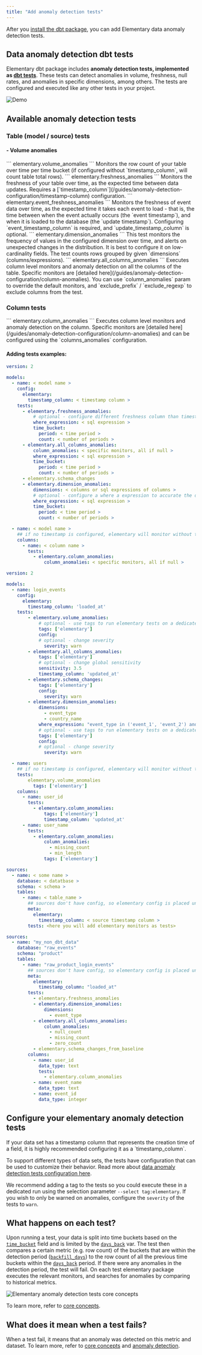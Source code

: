 ```yaml
---
title: "Add anomaly detection tests"
---
```


After you [install the dbt package](/quickstart#install-the-dbt-package), you can add Elementary data anomaly detection tests.

## Data anomaly detection dbt tests

Elementary dbt package includes **anomaly detection tests, implemented as [dbt tests](https://docs.getdbt.com/docs/building-a-dbt-project/tests)**.
These tests can detect anomalies in volume, freshness, null rates, and anomalies in specific dimensions, among others.
The tests are configured and executed like any other tests in your project.

<Tooltip tip="Anomaly detection test result example from Elementary report">
  <img src="/pics/anomalies/anomaly-example.png" alt="Demo" />
</Tooltip>

## Available anomaly detection tests

### Table (model / source) tests

#### - Volume anomalies
<Card href="/guides/anomaly-detection-tests/volume-anomalies">
```
  elementary.volume_anomalies
```
  Monitors the row count of your table over time per time bucket (if configured without `timestamp_column`, will count table total rows).
</Card>


<Card title="Freshness anomalies" href="/guides/anomaly-detection-tests/freshness-anomalies">
```
  elementary.freshness_anomalies
```
  Monitors the freshness of your table over time, as the expected time between data updates. 
  Requires a [`timestamp_column`](/guides/anomaly-detection-configuration/timestamp-column) configuration. 
</Card>

<Card title="Event freshness anomalies" href="/guides/anomaly-detection-tests/event-freshness-anomalies">
```
  elementary.event_freshness_anomalies
```
  Monitors the freshness of event data over time, as the expected time it takes each event to load -
  that is, the time between when the event actually occurs (the `event timestamp`), and when it is loaded to the
  database (the `update timestamp`). Configuring `event_timestamp_column` is required, and `update_timestamp_column` is optional.
</Card>

<Card title="Dimension anomalies" href="/guides/anomaly-detection-tests/dimension-anomalies">
```
  elementary.dimension_anomalies
```
  This test monitors the frequency of values in the configured dimension over time, and alerts on unexpected changes in the distribution.
  It is best to configure it on low-cardinality fields.
  The test counts rows grouped by given `dimensions` (columns/expressions).
</Card>

<Card title="All columns anomalies" href="/guides/anomaly-detection-tests/all-columns-anomalies">
```
  elementary.all_columns_anomalies
```
  Executes column level monitors and anomaly detection on all the columns of the table. 
  Specific monitors are [detailed here](/guides/anomaly-detection-configuration/column-anomalies).
  You can use `column_anomalies` param to override the default monitors, and `exclude_prefix` / `exclude_regexp` to exclude columns from the test.
</Card>


### Column tests

<Card title="Column anomalies" href="/guides/anomaly-detection-tests/column-anomalies">
```
  elementary.column_anomalies
```
  Executes column level monitors and anomaly detection on the column. 
  Specific monitors are [detailed here](/guides/anomaly-detection-configuration/column-anomalies) and can be configured using
  the `columns_anomalies` configuration.
</Card>


#### Adding tests examples:

<CodeGroup>

```yml Models
version: 2

models:
  - name: < model name >
    config:
      elementary:
        timestamp_column: < timestamp column >
    tests:
      - elementary.freshness_anomalies:
          # optional - configure different freshness column than timestamp column
          where_expression: < sql expression >
          time_bucket:
            period: < time period >
            count: < number of periods >
      - elementary.all_columns_anomalies:
          column_anomalies: < specific monitors, all if null >
          where_expression: < sql expression >
          time_bucket:
            period: < time period >
            count: < number of periods >
      - elementary.schema_changes
      - elementary.dimension_anomalies:
          dimensions: < columns or sql expressions of columns >
          # optional - configure a where a expression to accurate the dimension monitoring
          where_expression: < sql expression >
          time_bucket:
            period: < time period >
            count: < number of periods >

  - name: < model name >
    ## if no timestamp is configured, elementary will monitor without time filtering
    columns:
      - name: < column name >
        tests:
          - elementary.column_anomalies:
              column_anomalies: < specific monitors, all if null >
```

```yml Models example
version: 2

models:
  - name: login_events
    config:
      elementary:
        timestamp_column: 'loaded_at'
    tests:
        - elementary.volume_anomalies:
            # optional - use tags to run elementary tests on a dedicated run
            tags: ['elementary']
            config:
            # optional - change severity
              severity: warn
        - elementary.all_columns_anomalies:
            tags: ['elementary']
            # optional - change global sensitivity
            sensitivity: 3.5
            timestamp_column: 'updated_at'
        - elementary.schema_changes:
            tags: ['elementary']
            config:
              severity: warn
        - elementary.dimension_anomalies:
            dimensions:
              - event_type
              - country_name
            where_expression: "event_type in ('event_1', 'event_2') and country_name != 'unwanted country'"
            # optional - use tags to run elementary tests on a dedicated run
            tags: ['elementary']
            config:
            # optional - change severity
              severity: warn

  - name: users
    ## if no timestamp is configured, elementary will monitor without time filtering
    tests:
        elementary.volume_anomalies
          tags: ['elementary']
    columns:
      - name: user_id
        tests:
          - elementary.column_anomalies:
              tags: ['elementary']
              timestamp_column: 'updated_at'
      - name: user_name
        tests:
          - elementary.column_anomalies:
              column_anomalies:
                - missing_count
                - min_length
              tags: ['elementary']
```

```yml Sources
sources:
  - name: < some name >
    database: < datatbase >
    schema: < schema >
    tables:
      - name: < table_name >
        ## sources don't have config, so elementary config is placed under 'meta'
        meta:
          elementary:
            timestamp_column: < source timestamp column >
        tests: <here you will add elementary monitors as tests>
```

```yml Sources example
sources:
  - name: "my_non_dbt_data"
    database: "raw_events"
    schema: "product"
    tables:
      - name: "raw_product_login_events"
        ## sources don't have config, so elementary config is placed under 'meta'
        meta:
          elementary:
            timestamp_column: "loaded_at"
        tests:
          - elementary.freshness_anomalies
          - elementary.dimension_anomalies:
              dimensions:
                - event_type
          - elementary.all_columns_anomalies:
              column_anomalies:
                - null_count
                - missing_count
                - zero_count
          - elementary.schema_changes_from_baseline
        columns:
          - name: user_id
            data_type: text
            tests:
              - elementary.column_anomalies
          - name: event_name
            data_type: text
          - name: event_id
            data_type: integer
```

</CodeGroup>

## Configure your elementary anomaly detection tests

<Tip>
  If your data set has a timestamp column that represents the creation time of a
  field, it is highly recommended configuring it as a `timestamp_column`.
</Tip>

To support different types of data sets, the tests have configuration that can be used to customize their behavior.
Read more about [data anomaly detection tests configuration here](/guides/elementary-tests-configuration).

We recommend adding a tag to the tests so you could execute these in a dedicated run using the selection parameter `--select tag:elementary`.
If you wish to only be warned on anomalies, configure the `severity` of the tests to `warn`.

## What happens on each test?

Upon running a test, your data is split into time buckets based on the [`time_bucket`](/guides/anomaly-detection-configuration/time-bucket) field and is limited by
the [`days_back`](/guides/anomaly-detection-configuration/days-back) var. The test then compares a certain metric (e.g. row count) of the buckets that are within the detection
period ([`backfill_days`](/guides/anomaly-detection-configuration/backfill-days)) to the row count of all the previous time buckets within the [`days_back`](/guides/anomaly-detection-configuration/days-back) period.
If there were any anomalies in the detection period, the test will fail.
On each test elementary package executes the relevant monitors, and searches for anomalies by comparing to historical metrics.

<Tooltip tip="Anomaly detection tests core concepts">
  <img
    src="https://raw.githubusercontent.com/elementary-data/assets-hosting/master/anomaly_detection/elementary-anomaly-detection-core-concepts.png"
    alt="Elementary anomaly detection tests core concepts"
  />
</Tooltip>

To learn more, refer to [core concepts](/guides/how-anomaly-detection-works).

## What does it mean when a test fails?

When a test fail, it means that an anomaly was detected on this metric and dataset. To learn more, refer to [core concepts](/guides/how-anomaly-detection-works) and [anomaly detection](/guides/data-anomaly-detection).
